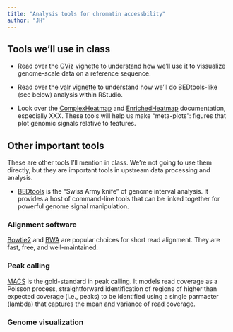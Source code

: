```yaml
---
title: "Analysis tools for chromatin accessbility"
author: "JH"
---
```


## Tools we'll use in class

- Read over the [GViz vignette](https://bioconductor.org/packages/devel/bioc/vignettes/Gviz/inst/doc/Gviz.html) to understand how we'll use it to vissualize genome-scale data on a reference sequence.

- Read over the [valr vignette](https://rnabioco.github.io/valr/articles/valr.html) to understand how we'll do BEDtools-like (see below) analysis within RStudio.

- Look over the [ComplexHeatmap]() and [EnrichedHeatmap]() documentation, especially XXX. These tools will help us make "meta-plots": figures that plot genomic signals relative to features.

## Other important tools

These are other tools I'll mention in class. We're not going to use them directly, but they are important tools in upstream data processing and analysis.

- [BEDtools](https://bedtools.readthedocs.io/en/latest/) is the "Swiss Army knife" of genome interval analysis. It provides a host of command-line tools that can be linked together for powerful genome signal manipulation.

### Alignment software

[Bowtie2]() and [BWA]() are popular choices for short read alignment. They are fast, free, and well-maintained. 

### Peak calling

[MACS](https://www.ncbi.nlm.nih.gov/pmc/articles/PMC2592715/) is the gold-standard in peak calling. It models read coverage as a Poisson process, straightforward identification of regions of higher than expected coverage (i.e., peaks) to be identified using a single parmaeter (lambda) that captures the mean and variance of read coverage.

### Genome visualization

